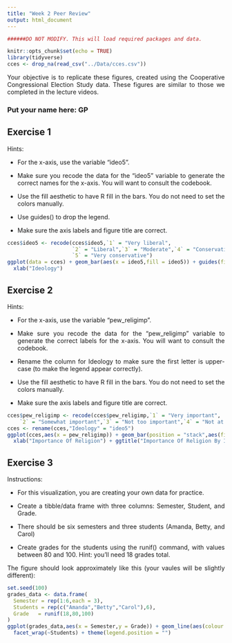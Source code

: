 ```yaml
---
title: "Week 2 Peer Review"
output: html_document
---
```


```r

######DO NOT MODIFY. This will load required packages and data.

knitr::opts_chunk$set(echo = TRUE)
library(tidyverse)
cces <- drop_na(read_csv("../Data/cces.csv"))
```
<style>body{text-align: justify;}</style>

Your objective is to replicate these figures, created using the Cooperative Congressional Election
Study data. These figures are similar to those we completed in the lecture videos.

### Put your name here: GP

## Exercise 1

Hints:

* For the x-axis, use the variable "ideo5".

* Make sure you recode the data for the "ideo5" variable to generate the correct names for the x-axis.
You will want to consult the codebook.

* Use the fill aesthetic to have R fill in the bars. You do not need to set the colors manually.

* Use guides() to drop the legend.

* Make sure the axis labels and figure title are correct.


```r
cces$ideo5 <- recode(cces$ideo5,`1` = "Very liberal",
                     `2` = "Liberal",`3` = "Moderate",`4` = "Conservative",
                     `5` = "Very conservative")
ggplot(data = cces) + geom_bar(aes(x = ideo5,fill = ideo5)) + guides(fill = FALSE) + 
  xlab("Ideology")
```

## Exercise 2

Hints:

* For the x-axis, use the variable "pew_religimp".

* Make sure you recode the data for the "pew_religimp" variable to generate the correct labels for the
x-axis. You will want to consult the codebook.

* Rename the column for Ideology to make sure the first letter is upper-case 
(to make the legend appear correctly).

* Use the fill aesthetic to have R fill in the bars. You do not need to set the colors manually.

* Make sure the axis labels and figure title are correct.

```r
cces$pew_religimp <- recode(cces$pew_religimp,`1` = "Very important",
	`2` = "Somewhat important",`3` = "Not too important",`4` = "Not at all important")
cces <- rename(cces,"Ideology" = "ideo5")
ggplot(cces,aes(x = pew_religimp)) + geom_bar(position = "stack",aes(fill = Ideology)) + 
  xlab("Importance Of Religion") + ggtitle("Importance Of Religion By Ideology")
```

## Exercise 3

Instructions:

* For this visualization, you are creating your own data for practice.

* Create a tibble/data frame with three columns: Semester, Student, and Grade.

* There should be six semesters and three students (Amanda, Betty, and Carol)

* Create grades for the students using the runif() command, with values between 80 and 100. 
Hint: you'll need 18 grades total.

The figure should look approximately like this (your vaules will be slightly different):


```r
set.seed(100)
grades_data <- data.frame(
  Semester = rep(1:6,each = 3),
  Students = rep(c("Amanda","Betty","Carol"),6),
  Grade   = runif(18,80,100)
)
ggplot(grades_data,aes(x = Semester,y = Grade)) + geom_line(aes(colour = Students)) + 
  facet_wrap(~Students) + theme(legend.position = "")
```
